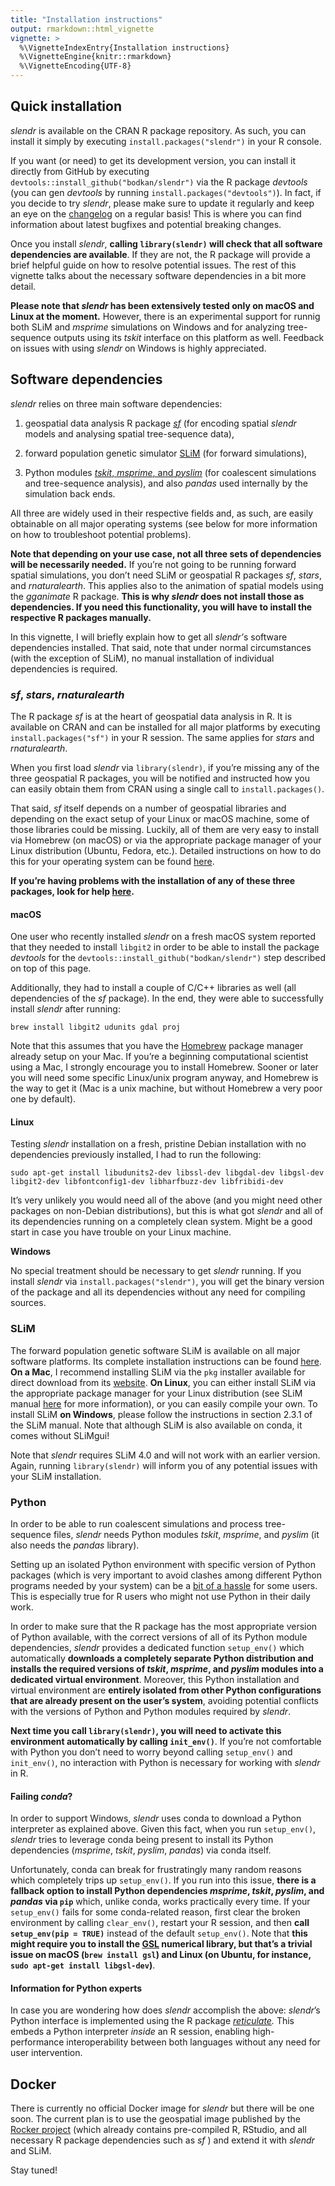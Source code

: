 ```yaml
---
title: "Installation instructions"
output: rmarkdown::html_vignette
vignette: >
  %\VignetteIndexEntry{Installation instructions}
  %\VignetteEngine{knitr::rmarkdown}
  %\VignetteEncoding{UTF-8}
---
```


## Quick installation

*slendr* is available on the CRAN R package repository. As such, you can install it simply by executing `install.packages("slendr")` in your R console.

If you want (or need) to get its development version, you can install it directly from GitHub by executing `devtools::install_github("bodkan/slendr")` via the R package *devtools* (you can gen *devtools* by running `install.packages("devtools")`). In fact, if you decide to try *slendr*, please make sure to update it regularly and keep an eye on the [changelog](https://www.slendr.net/news/index.html) on a regular basis! This is where you can find information about latest bugfixes and potential breaking changes.

Once you install *slendr*, **calling `library(slendr)` will check that all software dependencies are available**. If they are not, the R package will provide a brief helpful guide on how to resolve potential issues. The rest of this vignette talks about the necessary software dependencies in a bit more detail.

**Please note that *slendr* has been extensively tested only on macOS and Linux at the moment.** However, there is an experimental support for runnig both SLiM and *msprime* simulations on Windows and for analyzing tree-sequence outputs using its *tskit* interface on this platform as well. Feedback on issues with using *slendr* on Windows is highly appreciated.

## Software dependencies

*slendr* relies on three main software dependencies:

1.  geospatial data analysis R package [*sf*](https://r-spatial.github.io/sf/) (for encoding spatial *slendr* models and analysing spatial tree-sequence data),

2.  forward population genetic simulator [SLiM](https://messerlab.org/slim/) (for forward simulations),

3.  Python modules [*tskit*, *msprime*, and *pyslim*](https://tskit.dev/) (for coalescent simulations and tree-sequence analysis), and also *pandas* used internally by the simulation back ends.

All three are widely used in their respective fields and, as such, are easily obtainable on all major operating systems (see below for more information on how to troubleshoot potential problems).

**Note that depending on your use case, not all three sets of dependencies will be necessarily needed.** If you're not going to be running forward spatial simulations, you don't need SLiM or geospatial R packages *sf*, *stars*, and *rnaturalearth*. This applies also to the animation of spatial models using the *gganimate* R package. **This is why *slendr* does not install those as dependencies. If you need this functionality, you will have to install the respective R packages manually.**

In this vignette, I will briefly explain how to get all *slendr'*s software dependencies installed. That said, note that under normal circumstances (with the exception of SLiM), no manual installation of individual dependencies is required.

### *sf*, *stars*, *rnaturalearth*

The R package *sf* is at the heart of geospatial data analysis in R. It is available on CRAN and can be installed for all major platforms by executing `install.packages("sf")` in your R session. The same applies for *stars* and *rnaturalearth*.

When you first load *slendr* via `library(slendr)`, if you're missing any of the three geospatial R packages, you will be notified and instructed how you can easily obtain them from CRAN using a single call to `install.packages()`.

That said, *sf* itself depends on a number of geospatial libraries and depending on the exact setup of your Linux or macOS machine, some of those libraries could be missing. Luckily, all of them are very easy to install via Homebrew (on macOS) or via the appropriate package manager of your Linux distribution (Ubuntu, Fedora, etc.). Detailed instructions on how to do this for your operating system can be found [here](https://r-spatial.github.io/sf/index.html#installing).

**If you're having problems with the installation of any of these three packages, look for help [here](https://r-spatial.github.io/sf/index.html#installing).**

#### **macOS**

One user who recently installed *slendr* on a fresh macOS system reported that they needed to install `libgit2` in order to be able to install the package *devtools* for the `devtools::install_github("bodkan/slendr")` step described on top of this page.

Additionally, they had to install a couple of C/C++ libraries as well (all dependencies of the *sf* package). In the end, they were able to successfully install *slendr* after running:

```         
brew install libgit2 udunits gdal proj
```

Note that this assumes that you have the [Homebrew](https://brew.sh/) package manager already setup on your Mac. If you're a beginning computational scientist using a Mac, I strongly encourage you to install Homebrew. Sooner or later you will need some specific Linux/unix program anyway, and Homebrew is the way to get it (Mac is a unix machine, but without Homebrew a very poor one by default).

#### **Linux**

Testing *slendr* installation on a fresh, pristine Debian installation with no dependencies previously installed, I had to run the following:

```         
sudo apt-get install libudunits2-dev libssl-dev libgdal-dev libgsl-dev libgit2-dev libfontconfig1-dev libharfbuzz-dev libfribidi-dev
```

It's very unlikely you would need all of the above (and you might need other packages on non-Debian distributions), but this is what got *slendr* and all of its dependencies running on a completely clean system. Might be a good start in case you have trouble on your Linux machine.

**Windows**

No special treatment should be necessary to get *slendr* running. If you install *slendr* via `install.packages("slendr")`, you will get the binary version of the package and all its dependencies without any need for compiling sources.

### SLiM

The forward population genetic software SLiM is available on all major software platforms. Its complete installation instructions can be found [here](https://messerlab.org/slim/). **On a Mac**, I recommend installing SLiM via the `pkg` installer available for direct download from its [website](https://messerlab.org/slim/). **On Linux**, you can either install SLiM via the appropriate package manager for your Linux distribution (see SLiM manual [here](https://messerlab.org/slim/) for more information), or you can easily compile your own. To install SLiM **on Windows**, please follow the instructions in section 2.3.1 of the SLiM manual. Note that although SLiM is also available on conda, it comes without SLiMgui!

Note that *slendr* requires SLiM 4.0 and will not work with an earlier version. Again, running `library(slendr)` will inform you of any potential issues with your SLiM installation.

### Python

In order to be able to run coalescent simulations and process tree-sequence files, *slendr* needs Python modules *tskit*, *msprime*, and *pyslim* (it also needs the *pandas* library).

Setting up an isolated Python environment with specific version of Python packages (which is very important to avoid clashes among different Python programs needed by your system) can be a [bit of a hassle](https://xkcd.com/1987/) for some users. This is especially true for R users who might not use Python in their daily work.

In order to make sure that the R package has the most appropriate version of Python available, with the correct versions of all of its Python module dependencies, *slendr* provides a dedicated function `setup_env()` which automatically **downloads a completely separate Python distribution and installs the required versions of *tskit*, *msprime*, and *pyslim* modules into a dedicated virtual environment**. Moreover, this Python installation and virtual environment are **entirely isolated from other Python configurations that are already present on the user's system**, avoiding potential conflicts with the versions of Python and Python modules required by *slendr*.

**Next time you call `library(slendr)`, you will need to activate this environment automatically by calling `init_env()`**. If you're not comfortable with Python you don't need to worry beyond calling `setup_env()` and `init_env()`, no interaction with Python is necessary for working with *slendr* in R.

#### Failing *conda*?

In order to support Windows, *slendr* uses conda to download a Python interpreter as explained above. Given this fact, when you run `setup_env()`, *slendr* tries to leverage conda being present to install its Python dependencies (*msprime*, *tskit*, *pyslim*, *pandas*) via conda itself.

Unfortunately, conda can break for frustratingly many random reasons which completely trips up `setup_env()`. If you run into this issue, **there is a fallback option to install Python dependencies *msprime*, *tskit*, *pyslim*, and *pandas* via `pip`** which, unlike conda, works practically every time. If your `setup_env()` fails for some conda-related reason, first clear the broken environment by calling `clear_env()`, restart your R session, and then **call `setup_env(pip = TRUE)`** instead of the default `setup_env()`. Note that **this might require you to install the [GSL](https://www.gnu.org/software/gsl/) numerical library, but that's a trivial issue on macOS (`brew install gsl`) and Linux (on Ubuntu, for instance, `sudo apt-get install libgsl-dev`)**.

#### Information for Python experts

In case you are wondering how does *slendr* accomplish the above: *slendr*'s Python interface is implemented using the R package [*reticulate*](https://rstudio.github.io/reticulate/)*.* This embeds a Python interpreter *inside* an R session, enabling high-performance interoperability between both languages without any need for user intervention.

## Docker

There is currently no official Docker image for *slendr* but there will be one soon. The current plan is to use the geospatial image published by the [Rocker project](https://rocker-project.org/) (which already contains pre-compiled R, RStudio, and all necessary R package dependencies such as *sf* ) and extend it with *slendr* and SLiM.

Stay tuned!
